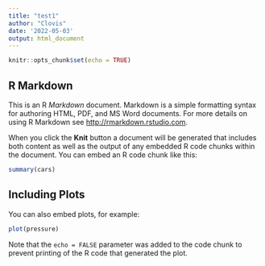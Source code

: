 ```yaml
---
title: "test1"
author: "Clovis"
date: '2022-05-03'
output: html_document
---
```


```r
knitr::opts_chunk$set(echo = TRUE)
```

## R Markdown

This is an R _Markdown_ document. Markdown is a simple formatting syntax for authoring HTML, PDF, and MS Word documents. For more details on using R Markdown see <http://rmarkdown.rstudio.com>.

When you click the **Knit** button a document will be generated that includes both content as well as the output of any embedded R code chunks within the document. You can embed an R code chunk like this:

```r
summary(cars)
```

## Including Plots

You can also embed plots, for example:

```r
plot(pressure)
```

Note that the `echo = FALSE` parameter was added to the code chunk to prevent printing of the R code that generated the plot.
